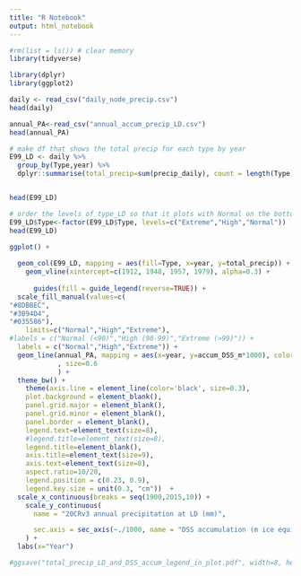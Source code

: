 ```yaml
---
title: "R Notebook"
output: html_notebook
---
```


```r
#rm(list = ls()) # clear memory
library(tidyverse)

library(dplyr)
library(ggplot2)

```

```r
daily <- read_csv("daily_node_precip.csv")
head(daily)
```

```r
annual_PA<-read_csv("annual_accum_precip_LD.csv")
head(annual_PA)
```

```r


# make df that shows the total precip for each type by year
E99_LD <- daily %>%
  group_by(Type,year) %>%
  dplyr::summarise(total_precip=sum(precip_daily), count = length(Type))


head(E99_LD)
```

```r
# order the levels of type_LD so that it plots with Normal on the bottom, then High, then Extreme
E99_LD$Type<-factor(E99_LD$Type, levels=c("Extreme","High","Normal"))
head(E99_LD)
```

```r
ggplot() +
 
  geom_col(E99_LD, mapping = aes(fill=Type, x=year, y=total_precip)) +
    geom_vline(xintercept=c(1912, 1948, 1957, 1979), alpha=0.3) +
 
      guides(fill = guide_legend(reverse=TRUE)) +
  scale_fill_manual(values=c(
"#8DBBEC",
"#3B94D4",
"#035586"),
    limits=c("Normal","High","Extreme"),
#labels = c("Normal (<90)","High (90-99)","Extreme (>99)")) +
  labels = c("Normal","High","Extreme")) +
  geom_line(annual_PA, mapping = aes(x=year, y=accum_DSS_m*1000), color = "#EA5D80"
            , size=0.6
            ) +
  theme_bw() +
    theme(axis.line = element_line(color='black', size=0.3),
    plot.background = element_blank(),
    panel.grid.major = element_blank(),
    panel.grid.minor = element_blank(),
    panel.border = element_blank(),
    legend.text=element_text(size=8),
    #legend.title=element_text(size=8),
    legend.title=element_blank(),
    axis.title=element_text(size=9),
    axis.text=element_text(size=8),
    aspect.ratio=10/20,
    legend.position = c(0.23, 0.9),
    legend.key.size = unit(0.3, "cm"))  +
  scale_x_continuous(breaks = seq(1900,2015,10)) +
    scale_y_continuous(
      name = "20CRv3 annual precipitation at LD (mm)",

      sec.axis = sec_axis(~./1000, name = "DSS accumulation (m ice equivalent)")
    ) +
  labs(x="Year")

#ggsave("total_precip_LD_and_DSS_accum_legend_in_plot.pdf", width=8, height=3.5)

```


